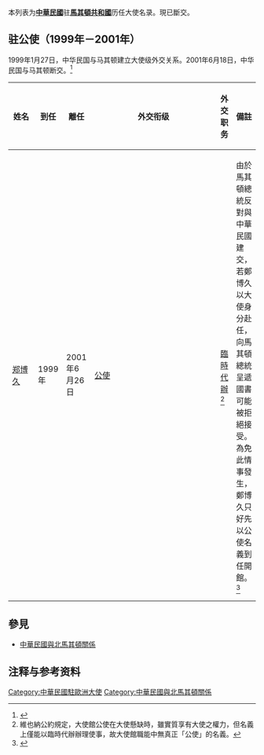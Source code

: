 本列表为'''[[中華民國|中華民國]]'''驻'''[[馬其頓共和國|馬其頓共和國]]'''历任大使名录。現已斷交。

== {{ROC}}驻{{flag|MKD|name=馬其頓}}公使（1999年－2001年） ==
1999年1月27日，中华民国与马其顿建立大使级外交关系。2001年6月18日，中华民国与马其顿断交。<ref>{{cite book|title=《台灣歷史辭典》（附錄）|author=許雪姬|publisher=行政院文化建設委員會|chapter=中華民國歷任駐外大使(遷臺後，1949~2003.10)}}</ref>

{| class="wikitable" 
|- 
! width=12%  |姓名
! width=10%  |到任
! width=10%  |離任
! width=8%   |外交衔级
! width=10%  |外交职务
! width=13%  colspan="2" | 備註
|-
| [[郑博久|郑博久]]
| 1999年
| 2001年6月26日
| [[公使|公使]]
| [[臨時代辦|臨時代辦]]<ref>維也納公約規定，大使館公使在大使懸缺時，雖實質享有大使之權力，但名義上僅能以臨時代辦辦理使事，故大使館職能中無真正「公使」的名義。</ref>
| 由於馬其頓總統反對與中華民國建交，若鄭博久以大使身分赴任，向馬其頓總統呈遞國書可能被拒絕接受。為免此情事發生，鄭博久只好先以公使名義到任開館。<ref>{{Cite web |url = http://forums.chinatimes.com/report/Macedonia/88032101.htm |author = 傅建中 |date = 1999年3月21日 |title = 鄭博久 我駐馬其頓首任公使 |publisher = [[中時電子報|中時電子報]] |accessdate = 2017年6月23日 |archive-date = 2018年9月11日 |archive-url = https://web.archive.org/web/20180911152427/http://forums.chinatimes.com/report/Macedonia/88032101.htm |dead-url = no }}</ref> 
|}

== 參見 ==
* [[中華民國與北馬其頓關係|中華民國與北馬其頓關係]]

== 注释与参考资料 ==
{{reflist}}


{{中華民國與北馬其頓關係}}
{{中華民國駐外大使}}

[[Category:中華民國駐歐洲大使|Category:中華民國駐歐洲大使]]
[[Category:中華民國與北馬其頓關係|Category:中華民國與北馬其頓關係]]